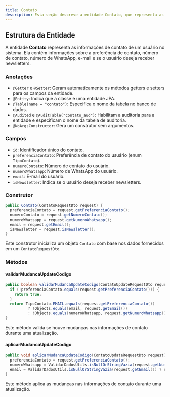 ```yaml
---
title: Contato
description: Esta seção descreve a entidade Contato, que representa as informações de contato de um usuário no sistema.
---
```


## Estrutura da Entidade

A entidade **Contato** representa as informações de contato de um usuário no sistema. Ela contém informações sobre a preferência de contato, número de contato, número de WhatsApp, e-mail e se o usuário deseja receber newsletters.

### Anotações

- `@Getter` e `@Setter`: Geram automaticamente os métodos getters e setters para os campos da entidade.
- `@Entity`: Indica que a classe é uma entidade JPA.
- `@Table(name = "contato")`: Especifica o nome da tabela no banco de dados.
- `@Audited` e `@AuditTable("contato_aud")`: Habilitam a auditoria para a entidade e especificam o nome da tabela de auditoria.
- `@NoArgsConstructor`: Gera um construtor sem argumentos.

### Campos

- `id`: Identificador único do contato.
- `preferenciaContato`: Preferência de contato do usuário (enum `TipoContato`).
- `numeroContato`: Número de contato do usuário.
- `numeroWhatsapp`: Número de WhatsApp do usuário.
- `email`: E-mail do usuário.
- `isNewsletter`: Indica se o usuário deseja receber newsletters.

### Construtor

```java
public Contato(ContatoRequestDto request) {
  preferenciaContato = request.getPreferenciaContato();
  numeroContato = request.getNumeroContato();
  numeroWhatsapp = request.getNumeroWhatsapp();
  email = request.getEmail();
  isNewsletter = request.isNewsletter();
}
```

Este construtor inicializa um objeto `Contato` com base nos dados fornecidos em um `ContatoRequestDto`.

### Métodos

#### validarMudancaUpdateCodigo

```java
public boolean validarMudancaUpdateCodigo(ContatoUpdateRequestDto request) {
  if (!preferenciaContato.equals(request.getPreferenciaContato())) {
    return true;
  }
  return TipoContato.EMAIL.equals(request.getPreferenciaContato())
          ? !Objects.equals(email, request.getEmail())
          : !Objects.equals(numeroWhatsapp, request.getNumeroWhatsapp());
}
```

Este método valida se houve mudanças nas informações de contato durante uma atualização.

#### aplicarMudancaUpdateCodigo

```java
public void aplicarMudancaUpdateCodigo(ContatoUpdateRequestDto request) {
  preferenciaContato = request.getPreferenciaContato();
  numeroWhatsapp = ValidarDadosUtils.isNullOrStringVazia(request.getNumeroWhatsapp()) ? numeroWhatsapp : request.getNumeroWhatsapp();
  email = ValidarDadosUtils.isNullOrStringVazia(request.getEmail()) ? email : request.getEmail();
}
```

Este método aplica as mudanças nas informações de contato durante uma atualização.
